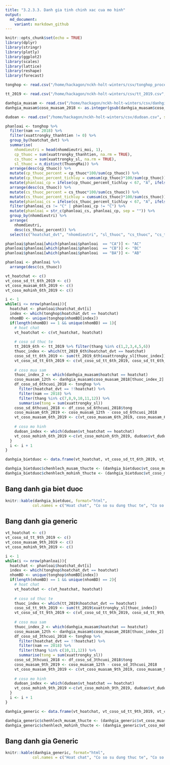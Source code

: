 ```yaml
---
title: "3.2.3.3. Danh gia tinh chinh xac cua mo hinh"
output:
  md_document:
    variant: markdown_github
---
```


```r
knitr::opts_chunk$set(echo = TRUE)
library(dplyr)
library(stringr)
library(plotly)
library(ggplot2)
library(scales)
library(lattice)
library(reshape)
library(forecast)
```

```r
tonghop <- read.csv("/home/hackagon/nckh-holt-winters/csv/tonghop_processed.csv", stringsAsFactors = FALSE)

tt_2019 <- read.csv("/home/hackagon/nckh-holt-winters/csv/tt_2019.csv", stringsAsFactors = FALSE)

danhgia_muasam <- read.csv("/home/hackagon/nckh-holt-winters/csv/danhgia_muasam.csv", stringsAsFactors = FALSE)
danhgia_muasam$coso_muasam_2018 <- as.integer(gsub(danhgia_muasam$coso_muasam_2018, pattern = ",", replacement = ""))

dudoan <- read.csv("/home/hackagon/nckh-holt-winters/csv/dudoan.csv", stringsAsFactors = FALSE)
```

```r
phanloai <- tonghop %>%
  filter(nam == 2018) %>%
  filter(xuattrongky_thanhtien != 0) %>%
  group_by(hoatchat_dvt) %>%
  summarise(
    nhomdieutri = head(nhomdieutri_moi, 1),
    cp_thuoc = sum(xuattrongky_thanhtien, na.rm = TRUE),
    cs_thuoc = sum(xuattrongky_sl, na.rm = TRUE),
    sl_thuoc = n_distinct(ThuongMai)) %>%
  arrange(desc(cp_thuoc)) %>%
  mutate(cp_thuoc_percent = cp_thuoc*100/sum(cp_thuoc)) %>%
  mutate(cp_thuoc_percent_tichluy = cumsum(cp_thuoc)*100/sum(cp_thuoc)) %>%
  mutate(phanloai_cp = ifelse(cp_thuoc_percent_tichluy < 67, "A", ifelse(cp_thuoc_percent_tichluy < 80, "B", "C"))) %>%
  arrange(desc(cs_thuoc)) %>%
  mutate(cs_thuoc_percent = cs_thuoc*100/sum(cs_thuoc)) %>%
  mutate(cs_thuoc_percent_tichluy = cumsum(cs_thuoc)*100/sum(cs_thuoc)) %>%
  mutate(phanloai_cs = ifelse(cs_thuoc_percent_tichluy < 67, "A", ifelse(cs_thuoc_percent_tichluy < 80, "B", "C"))) %>%
  filter(phanloai_cs != "C" | phanloai_cp != "C") %>%
  mutate(phanloai = str_c(phanloai_cs, phanloai_cp, sep = "")) %>%
  group_by(nhomdieutri) %>%
  arrange(
    nhomdieutri,
    desc(cs_thuoc_percent)) %>%
  select(c("hoatchat_dvt", "nhomdieutri", "sl_thuoc", "cs_thuoc", "cs_thuoc_percent", "cp_thuoc", "cp_thuoc_percent", "phanloai"))

phanloai$phanloai[which(phanloai$phanloai  == "CA")] <- "AC"
phanloai$phanloai[which(phanloai$phanloai  == "CB")] <- "BC"
phanloai$phanloai[which(phanloai$phanloai  == "BA")] <- "AB"

phanloai <- phanloai %>%
  arrange(desc(cs_thuoc))
```

```r
vt_hoatchat <- c()
vt_coso_sd_tt_6th_2019 <- c()
vt_coso_muasam_6th_2019 <- c()
vt_coso_mohinh_6th_2019 <- c()

i <- 1
while(i <= nrow(phanloai)){
  hoatchat <- phanloai$hoatchat_dvt[i]
  index <- which(tonghop$hoatchat_dvt == hoatchat)
  nhomBD <- unique(tonghop$nhomBD[index])
  if(length(nhomBD) == 1 && unique(nhomBD) == 1){
    # hoat chat
    vt_hoatchat <- c(vt_hoatchat, hoatchat)
    
    # coso sd thuc te
    tt_2019_6th <- tt_2019 %>% filter(thang %in% c(1,2,3,4,5,6))
    thuoc_index <- which(tt_2019_6th$hoatchat_dvt == hoatchat) 
    coso_sd_tt_6th_2019 <- sum(tt_2019_6th$xuattrongky_sl[thuoc_index])
    vt_coso_sd_tt_6th_2019 <- c(vt_coso_sd_tt_6th_2019, coso_sd_tt_6th_2019)
    
    # coso mua sam
    thuoc_index_2 <- which(danhgia_muasam$hoatchat == hoatchat)
    coso_muasam_12th <- danhgia_muasam$coso_muasam_2018[thuoc_index_2]
    df_coso_sd_6thcuoi_2018 <- tonghop %>% 
      filter(hoatchat_dvt == !!hoatchat) %>%
      filter(nam == 2018) %>%
      filter(thang %in% c(7,8,9,10,11,12)) %>%
      summarise(tong = sum(xuattrongky_sl))
    coso_sd_6thcuoi_2018 <- df_coso_sd_6thcuoi_2018$tong
    coso_muasam_6th_2019 <- coso_muasam_12th - coso_sd_6thcuoi_2018
    vt_coso_muasam_6th_2019 <- c(vt_coso_muasam_6th_2019, coso_muasam_6th_2019)
    
    # coso mo hinh
    dudoan_index <- which(dudoan$vt_hoatchat == hoatchat)
    vt_coso_mohinh_6th_2019 <-c(vt_coso_mohinh_6th_2019, dudoan$vt_dudoan_2019_6thdau[dudoan_index])
  }
  i <- i + 1
}

danhgia_bietduoc <- data.frame(vt_hoatchat, vt_coso_sd_tt_6th_2019, vt_coso_muasam_6th_2019, vt_coso_mohinh_6th_2019)

danhgia_bietduoc$chenhlech_musam_thucte <- (danhgia_bietduoc$vt_coso_muasam_6th_2019 - danhgia_bietduoc$vt_coso_sd_tt_6th_2019)/danhgia_bietduoc$vt_coso_sd_tt_6th_2019
danhgia_bietduoc$chenhlech_mohinh_thucte <- (danhgia_bietduoc$vt_coso_mohinh_6th_2019 - danhgia_bietduoc$vt_coso_sd_tt_6th_2019)/danhgia_bietduoc$vt_coso_sd_tt_6th_2019
```

## Bang danh gia biet duoc
```r
knitr::kable(danhgia_bietduoc, format="html", 
            col.names = c("Hoat chat", "Co so su dung thuc te", "Co so mua sam", "Co so du doan", "% Chenh lech giua co so mua sam va thuc te", "% Chenh lech giua co so du doan va thuc te"))
```

## Bang danh gia generic
```r
vt_hoatchat <- c()
vt_coso_sd_tt_9th_2019 <- c()
vt_coso_muasam_9th_2019 <- c()
vt_coso_mohinh_9th_2019 <- c()

i <- 1
while(i <= nrow(phanloai)){
  hoatchat <- phanloai$hoatchat_dvt[i]
  index <- which(tonghop$hoatchat_dvt == hoatchat)
  nhomBD <- unique(tonghop$nhomBD[index])
  if(length(nhomBD) == 1 && unique(nhomBD) == 2){
    # hoat chat
    vt_hoatchat <- c(vt_hoatchat, hoatchat)
    
    # coso sd thuc te
    thuoc_index <- which(tt_2019$hoatchat_dvt == hoatchat) 
    coso_sd_tt_9th_2019 <- sum(tt_2019$xuattrongky_sl[thuoc_index])
    vt_coso_sd_tt_9th_2019 <- c(vt_coso_sd_tt_9th_2019, coso_sd_tt_9th_2019)
    
    # coso mua sam
    thuoc_index_2 <- which(danhgia_muasam$hoatchat == hoatchat)
    coso_muasam_12th <- danhgia_muasam$coso_muasam_2018[thuoc_index_2]
    df_coso_sd_3thcuoi_2018 <- tonghop %>% 
      filter(hoatchat_dvt == !!hoatchat) %>%
      filter(nam == 2018) %>%
      filter(thang %in% c(10,11,12)) %>%
      summarise(tong = sum(xuattrongky_sl))
    coso_sd_3thcuoi_2018 <- df_coso_sd_3thcuoi_2018$tong
    coso_muasam_9th_2019 <- coso_muasam_12th - coso_sd_3thcuoi_2018
    vt_coso_muasam_9th_2019 <- c(vt_coso_muasam_9th_2019, coso_muasam_9th_2019)
    
    # coso mo hinh
    dudoan_index <- which(dudoan$vt_hoatchat == hoatchat)
    vt_coso_mohinh_9th_2019 <-c(vt_coso_mohinh_9th_2019, dudoan$vt_dudoan_2019_9thdau[dudoan_index])
  }
  i <- i + 1
}

danhgia_generic <- data.frame(vt_hoatchat, vt_coso_sd_tt_9th_2019, vt_coso_muasam_9th_2019, vt_coso_mohinh_9th_2019)

danhgia_generic$chenhlech_musam_thucte <- (danhgia_generic$vt_coso_muasam_9th_2019 - danhgia_generic$vt_coso_sd_tt_9th_2019)/danhgia_generic$vt_coso_sd_tt_9th_2019
danhgia_generic$chenhlech_mohinh_thucte <- (danhgia_generic$vt_coso_mohinh_9th_2019 - danhgia_generic$vt_coso_sd_tt_9th_2019)/danhgia_generic$vt_coso_sd_tt_9th_2019
```

## Bang danh gia Generic
```r
knitr::kable(danhgia_generic, format="html", 
            col.names = c("Hoat chat", "Co so su dung thuc te", "Co so mua sam", "Co so du doan", "% Chenh lech giua co so mua sam va thuc te", "% Chenh lech giua co so du doan va thuc te"))
```